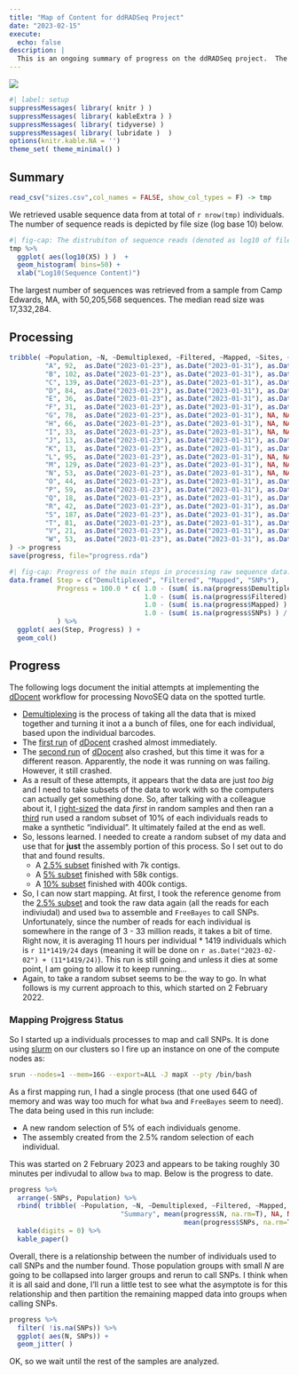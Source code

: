 ```yaml
---
title: "Map of Content for ddRADSeq Project"
date: "2023-02-15"
execute:
  echo: false
description: | 
  This is an ongoing summary of progress on the ddRADSeq project.  The beginning of 2023, we finally received the raw sequence data from the provider (total nightmare working with them—they actually lost all my samples).  We are now conducting the bioinformatic processing of the data, which is substantial.   This page will be updated as we go forward to reflect the current status of the project.
---
```


![](featured.png)

```r
#| label: setup
suppressMessages( library( knitr ) )
suppressMessages( library( kableExtra ) )
suppressMessages( library( tidyverse) )
suppressMessages( library( lubridate )  )
options(knitr.kable.NA = '')
theme_set( theme_minimal() )
```


## Summary 


```r
read_csv("sizes.csv",col_names = FALSE, show_col_types = F) -> tmp 
```


We retrieved usable sequence data from at total of `r nrow(tmp)` individuals.  The number of sequence reads is depicted by file size (log base 10) below.

```r
#| fig-cap: The distrubiton of sequence reads (denoted as log10 of file size) for all individuals sequenced. 
tmp %>%
  ggplot( aes(log10(X5) ) )  + 
  geom_histogram( bins=50) + 
  xlab("Log10(Sequence Content)")
```

The largest number of sequences was retrieved from a sample from Camp Edwards, MA, with 50,205,568 sequences.  The median read size was 17,332,284.  


## Processing

```r
tribble( ~Population, ~N, ~Demultiplexed, ~Filtered, ~Mapped, ~Sites, ~SNPs, ~Note,
         "A", 92,  as.Date("2023-01-23"), as.Date("2023-01-31"), as.Date("2023-02-04"), NA, NA, "",
         "B", 102, as.Date("2023-01-23"), as.Date("2023-01-31"), as.Date("2023-02-06"), NA, NA, "",
         "C", 139, as.Date("2023-01-23"), as.Date("2023-01-31"), as.Date("2023-02-10"), NA, NA, "",
         "D", 84,  as.Date("2023-01-23"), as.Date("2023-01-31"), as.Date("2023-02-12"), NA, NA, "",
         "E", 36,  as.Date("2023-01-23"), as.Date("2023-01-31"), as.Date("2023-02-13"), NA, NA, "",
         "F", 31,  as.Date("2023-01-23"), as.Date("2023-01-31"), as.Date("2023-02-14"), NA, NA, "",
         "G", 78,  as.Date("2023-01-23"), as.Date("2023-01-31"), NA, NA, NA, "",
         "H", 66,  as.Date("2023-01-23"), as.Date("2023-01-31"), NA, NA, NA, "",
         "I", 33,  as.Date("2023-01-23"), as.Date("2023-01-31"), NA, NA, NA, "",
         "J", 13,  as.Date("2023-01-23"), as.Date("2023-01-31"), as.Date("2023-02-15"), 9367, 1508, "Rerun FreeBayes",
         "K", 13,  as.Date("2023-01-23"), as.Date("2023-01-31"), as.Date("2023-02-15"), 9367, 1508, "Rerun FreeBayes",
         "L", 95,  as.Date("2023-01-23"), as.Date("2023-01-31"), NA, NA, NA, "",
         "M", 129, as.Date("2023-01-23"), as.Date("2023-01-31"), NA, NA, NA, "",
         "N", 53,  as.Date("2023-01-23"), as.Date("2023-01-31"), NA, NA, NA, "",
         "O", 44,  as.Date("2023-01-23"), as.Date("2023-01-31"), as.Date("2023-02-15"), 11338, 282, "Rerun FreeBayes",
         "P", 59,  as.Date("2023-01-23"), as.Date("2023-01-31"), as.Date("2023-02-15"), 10730, 1660, "",
         "Q", 18,  as.Date("2023-01-23"), as.Date("2023-01-31"), as.Date("2023-02-10"), 7100, 188, "Rerun FreeBayes",
         "R", 42,  as.Date("2023-01-23"), as.Date("2023-01-31"), as.Date("2023-02-13"), 10294, 1348, "",
         "S", 187, as.Date("2023-01-23"), as.Date("2023-01-31"), as.Date("2023-02-13"), 15089, 1994, "",
         "T", 81,  as.Date("2023-01-23"), as.Date("2023-01-31"), as.Date("2023-02-15"), 11986, 176, "Rerun FreeBayes",
         "V", 21,  as.Date("2023-01-23"), as.Date("2023-01-31"), as.Date("2023-02-13"), 8586, 58, "Rerun FreeBayes",
         "W", 53,  as.Date("2023-01-23"), as.Date("2023-01-31"), as.Date("2023-02-09"), 10891, 1113, ""
) -> progress
save(progress, file="progress.rda")
```



```r
#| fig-cap: Progress of the main steps in processing raw sequence data.  
data.frame( Step = c("Demultiplexed", "Filtered", "Mapped", "SNPs"),
            Progress = 100.0 * c( 1.0 - (sum( is.na(progress$Demultiplexed) ) / nrow(progress)),
                                  1.0 - (sum( is.na(progress$Filtered) ) / nrow(progress)),
                                  1.0 - (sum( is.na(progress$Mapped) ) / nrow(progress)),
                                  1.0 - (sum( is.na(progress$SNPs) ) / nrow(progress)))
            ) %>%
  ggplot( aes(Step, Progress) ) + 
  geom_col()

```


## Progress

The following logs document the initial attempts at implementing the [dDocent](https://www.ddocent.com) workflow for processing NovoSEQ data on the spotted turtle.

- [Demultiplexing](/posts/2022-10-05-ddradseq) is the process of taking all the data that is mixed together and turning it inot a a bunch of files, one for each individual, based upon the individual barcodes.
- The [first run](/posts/2023-01-21-first-ddocent-run/) of [dDocent](http://ddocent.com/) crashed almost immediately.
- The [second run](/2023-01-25-second-ddocent-run/) of [dDocent](http://ddocent.com/) also crashed, but this time it was for a different reason.  Apparently, the node it was running on was failing.  However, it still crashed.
- As a result of these attempts, it appears that the data are just *too big* and I need to take subsets of the data to work with so the computers can actually get something done.  So, after talking with a colleague about it, I [right-sized](/posts/2023-01-12-right-sizing-sequences/) the data *first* in random samples and then ran a [third](/posts/2023-01-25-a-10percent-full-data-run/) run used a random subset of 10% of each individuals reads to make a synthetic "individual".  It ultimately failed at the end as well.
- So, lessons learned.  I needed to create a random subset of my data and use that for **just** the assembly portion of this process.  So I set out to do that and found results.  
  - A [2.5% subset](/posts/2023-01-30-2pt5pct-ddocent-run/) finished with 7k contigs.
  - A [5% subset](/posts/2023-01-31-5pct-ddocent-run/) finished with 58k contigs.
  - A [10% subset](/posts/2023-01-27-10pct-ddocent-run/) finished with 400k contigs.
- So, I can now start mapping.  At first, I took the reference genome from the [2.5% subset](/posts/2023-01-30-2pt5pct-ddocent-run/) and took the raw data again (all the reads for each indiviudal) and used `bwa` to assemble and `FreeBayes` to call SNPs.  Unfortunately, since the number of reads for each individual is somewhere in the range of 3 - 33 million reads, it takes a bit of time.  Right now, it is averaging 11 hours per individual * 1419 individuals which is `r 11*1419/24` days (meaning it will be done on `r as.Date("2023-02-02") + (11*1419/24)`).  This run is still going and unless it dies at some point, I am going to allow it to keep running...
- Again, to take a random subset seems to be the way to go.  In what follows is my current approach to this, which started on 2 February 2022.

### Mapping Projgress Status

So I started up a individuals processes to map and call SNPs.  It is done using [slurm](https://slurm.schedmd.com) on our clusters so I fire up an instance on one of the compute nodes as:

```bash
srun --nodes=1 --mem=16G --export=ALL -J mapX --pty /bin/bash
```

As a first mapping run, I had a single process (that one used 64G of memory and was way too much for what `bwa` and `FreeBayes` seem to need). The data being used in this run include:

- A new random selection of 5% of each individuals genome.  
- The assembly created from the 2.5% random selection of each individual.

This was started on 2 February 2023 and appears to be taking roughly 30 minutes per indivudal to allow `bwa` to map.  Below is the progress to date.

```r
progress %>%
  arrange(-SNPs, Population) %>%
  rbind( tribble( ~Population, ~N, ~Demultiplexed, ~Filtered, ~Mapped, ~Sites, ~SNPs, ~Note,
                            "Summary", mean(progress$N, na.rm=T), NA, NA, NA, mean(progress$Sites, na.rm=T),
                                            mean(progress$SNPs, na.rm=T), NA) ) %>%
  kable(digits = 0) %>%
  kable_paper()
```

Overall, there is a relationship between the number of individuals used to call SNPs and the number found. Those population groups with small $N$ are going to be collapsed into larger groups and rerun to call SNPs.  I think when it is all said and done, I'll run a little test to see what the asymptote is for this relationship and then partition the remaining mapped data into groups when calling SNPs.

```r
progress %>%
  filter( !is.na(SNPs)) %>%
  ggplot( aes(N, SNPs)) + 
  geom_jitter( ) 
```

OK, so we wait until the rest of the samples are analyzed.



